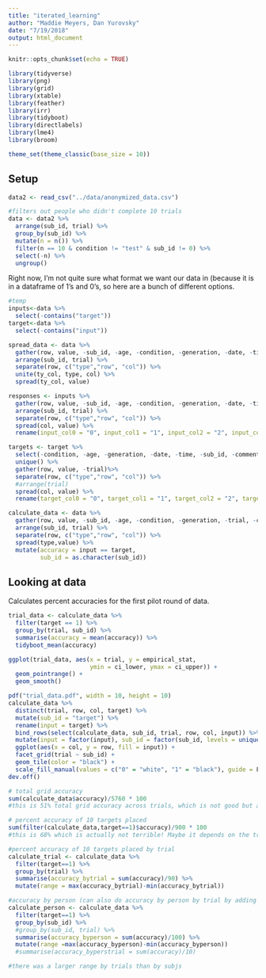 ```yaml
---
title: "iterated_learning"
author: "Maddie Meyers, Dan Yurovsky"
date: "7/19/2018"
output: html_document
---
```


```r
knitr::opts_chunk$set(echo = TRUE)
```

```r
library(tidyverse)
library(png)
library(grid)
library(xtable)
library(feather)
library(irr)
library(tidyboot)
library(directlabels)
library(lme4)
library(broom)

theme_set(theme_classic(base_size = 10))
```

## Setup

```r
data2 <- read_csv("../data/anonymized_data.csv") 

#filters out people who didn't complete 10 trials
data <- data2 %>%
  arrange(sub_id, trial) %>%
  group_by(sub_id) %>%
  mutate(n = n()) %>%
  filter(n == 10 & condition != "test" & sub_id != 0) %>%
  select(-n) %>%
  ungroup() 
```

Right now, I'm not quite sure what format we want our data in (because it is in a dataframe of 1's and 0's, so here are a bunch of different options. 
```r
#temp
inputs<-data %>%
  select(-contains("target"))
target<-data %>%
  select(-contains("input"))

spread_data <- data %>%
  gather(row, value, -sub_id, -age, -condition, -generation, -date, -time, -trial, -comments)%>%
  arrange(sub_id, trial) %>%
  separate(row, c("type","row", "col")) %>%
  unite(ty_col, type, col) %>%
  spread(ty_col, value) 

responses <- inputs %>%
  gather(row, value, -sub_id, -age, -condition, -generation, -date, -time, -trial, -comments)%>%
  arrange(sub_id, trial) %>%
  separate(row, c("type","row", "col")) %>%
  spread(col, value) %>%
  rename(input_col0 = "0", input_col1 = "1", input_col2 = "2", input_col3 = "3", input_col4 = "4", input_col5 = "5", input_col6 = "6", input_col7 = "7")

targets <- target %>%
  select(-condition, -age, -generation, -date, -time, -sub_id, -comments)%>%
  unique() %>%
  gather(row, value, -trial)%>%
  separate(row, c("type","row", "col")) %>%
  #arrange(trial)
  spread(col, value) %>%
  rename(target_col0 = "0", target_col1 = "1", target_col2 = "2", target_col3 = "3", target_col4 = "4", target_col5 = "5", target_col6 = "6", target_col7 = "7")

calculate_data <- data %>%
  gather(row, value, -sub_id, -age, -condition, -generation, -trial, -comments)%>%
  arrange(sub_id, trial) %>%
  separate(row, c("type","row", "col")) %>%
  spread(type,value) %>%
  mutate(accuracy = input == target,
         sub_id = as.character(sub_id)) 
```
## Looking at data
Calculates percent accuracies for the first pilot round of data. 
```r
trial_data <- calculate_data %>%
  filter(target == 1) %>%
  group_by(trial, sub_id) %>%
  summarise(accuracy = mean(accuracy)) %>%
  tidyboot_mean(accuracy) 

ggplot(trial_data, aes(x = trial, y = empirical_stat, 
                       ymin = ci_lower, ymax = ci_upper)) + 
  geom_pointrange() + 
  geom_smooth()

```

```r
pdf("trial_data.pdf", width = 10, height = 10)
calculate_data %>%
  distinct(trial, row, col, target) %>%
  mutate(sub_id = "target") %>%
  rename(input = target) %>%
  bind_rows(select(calculate_data, sub_id, trial, row, col, input)) %>%
  mutate(input = factor(input), sub_id = factor(sub_id, levels = unique(.$sub_id))) %>%
  ggplot(aes(x = col, y = row, fill = input)) +
  facet_grid(trial ~ sub_id) +
  geom_tile(color = "black") + 
  scale_fill_manual(values = c("0" = "white", "1" = "black"), guide = F)
dev.off()
```


```r
# total grid accuracy
sum(calculate_data$accuracy)/5760 * 100
#this is 51% total grid accuracy across trials, which is not good but also double counts errors (ex. if subject did not place target in correct place it counts 2x as a mismatch) 

# percent accuracy of 10 targets placed 
sum(filter(calculate_data,target==1)$accuracy)/900 * 100
#this is 68% which is actually not terrible! Maybe it depends on the trial grid?

#percent accuracy of 10 targets placed by trial
calculate_trial <- calculate_data %>%
  filter(target==1) %>%
  group_by(trial) %>%
  summarise(accuracy_bytrial = sum(accuracy)/90) %>%
  mutate(range = max(accuracy_bytrial)-min(accuracy_bytrial))

#accuracy by person (can also do accuracy by person by trial by adding extra group_by)
calculate_person <- calculate_data %>%
  filter(target==1) %>%
  group_by(sub_id) %>%
  #group_by(sub_id, trial) %>%
  summarise(accuracy_byperson = sum(accuracy)/100) %>%
  mutate(range =max(accuracy_byperson)-min(accuracy_byperson))
  #summarise(accuracy_byperstrial = sum(accuracy)/10)

#there was a larger range by trials than by subjs
```



